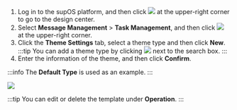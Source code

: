 

1. Log in to the supOS platform, and then click <img src="https://wordpressfreezonex.oss-accelerate.aliyuncs.com/platform/7.png"/> at the upper-right corner to go to the design center.
2. Select <strong>Message Management</strong> > <strong>Task Management</strong>, and then click <img src="https://wordpressfreezonex.oss-accelerate.aliyuncs.com/platform/38.png"/> at the upper-right corner.
3. Click the <strong>Theme Settings</strong> tab, select a theme type and then click <strong>New</strong>.
:::tip
You can add a theme type by clicking <img src="https://wordpressfreezonex.oss-accelerate.aliyuncs.com/platform/28.png"/> next to the search box.
:::
4. Enter the information of the theme, and then click <strong>Confirm</strong>.

:::info
The <strong>Default Type</strong> is used as an example.
:::

<img  width={450} src="https://wordpressfreezonex.oss-accelerate.aliyuncs.com/platform/43.png"/>


:::tip
You can edit or delete the template under <strong>Operation</strong>.
:::


